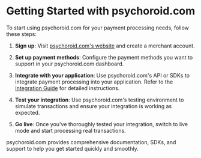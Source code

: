 # Getting Started with psychoroid.com

To start using psychoroid.com for your payment processing needs, follow these steps:

1. **Sign up**: Visit [psychoroid.com's website](https://psychoroid.comafrica) and create a merchant account.

2. **Set up payment methods**: Configure the payment methods you want to support in your psychoroid.com dashboard.

3. **Integrate with your application**: Use psychoroid.com's API or SDKs to integrate payment processing into your application. Refer to the [Integration Guide](../integration/getting-started) for detailed instructions.

4. **Test your integration**: Use psychoroid.com's testing environment to simulate transactions and ensure your integration is working as expected.

5. **Go live**: Once you've thoroughly tested your integration, switch to live mode and start processing real transactions.

psychoroid.com provides comprehensive documentation, SDKs, and support to help you get started quickly and smoothly.
